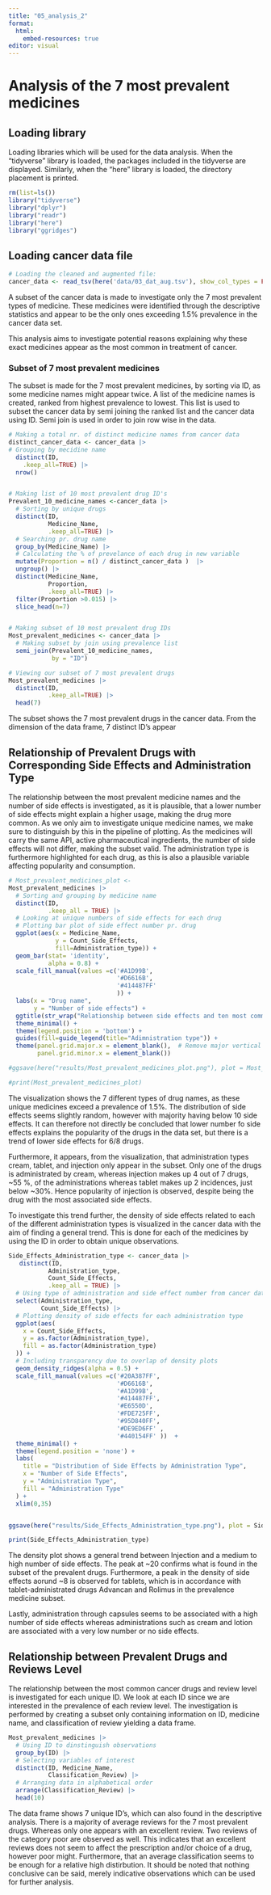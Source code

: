 ```yaml
---
title: "05_analysis_2"
format: 
  html:
    embed-resources: true
editor: visual
---
```


# Analysis of the 7 most prevalent medicines

## Loading library

Loading libraries which will be used for the data analysis. When the "tidyverse" library is loaded, the packages included in the tidyverse are displayed. Similarly, when the "here" library is loaded, the directory placement is printed.

```r
rm(list=ls()) 
library("tidyverse") 
library("dplyr") 
library("readr")
library("here")
library("ggridges")
```

## Loading cancer data file

```r

# Loading the cleaned and augmented file:  
cancer_data <- read_tsv(here('data/03_dat_aug.tsv'), show_col_types = FALSE) 
```

A subset of the cancer data is made to investigate only the 7 most prevalent types of medicine. These medicines were identified through the descriptive statistics and appear to be the only ones exceeding 1.5% prevalence in the cancer data set.

This analysis aims to investigate potential reasons explaining why these exact medicines appear as the most common in treatment of cancer.

### Subset of 7 most prevalent medicines

The subset is made for the 7 most prevalent medicines, by sorting via ID, as some medicine names might appear twice. A list of the medicine names is created, ranked from highest prevalence to lowest. This list is used to subset the cancer data by semi joining the ranked list and the cancer data using ID. Semi join is used in order to join row wise in the data.

```r

# Making a total nr. of distinct medicine names from cancer data
distinct_cancer_data <- cancer_data |>
# Grouping by mecidine name
  distinct(ID,
    .keep_all=TRUE) |> 
  nrow()


# Making list of 10 most prevalent drug ID's
Prevalent_10_medicine_names <-cancer_data |> 
  # Sorting by unique drugs
  distinct(ID,
           Medicine_Name,
           .keep_all=TRUE) |> 
  # Searching pr. drug name
  group_by(Medicine_Name) |> 
  # Calculating the % of prevelance of each drug in new variable
  mutate(Proportion = n() / distinct_cancer_data )  |>
  ungroup() |>
  distinct(Medicine_Name, 
           Proportion, 
           .keep_all=TRUE) |>
  filter(Proportion >0.015) |>
  slice_head(n=7)


# Making subset of 10 most prevalent drug IDs
Most_prevalent_medicines <- cancer_data |>
  # Making subset by join using prevalence list
  semi_join(Prevalent_10_medicine_names, 
            by = "ID")

# Viewing our subset of 7 most prevalent drugs
Most_prevalent_medicines |>
  distinct(ID, 
           .keep_all=TRUE) |>
  head(7)
```

The subset shows the 7 most prevalent drugs in the cancer data. From the dimension of the data frame, 7 distinct ID's appear

## Relationship of Prevalent Drugs with Corresponding Side Effects and Administration Type

The relationship between the most prevalent medicine names and the number of side effects is investigated, as it is plausible, that a lower number of side effects might explain a higher usage, making the drug more common. As we only aim to investigate unique medicine names, we make sure to distinguish by this in the pipeline of plotting. As the medicines will carry the same API, active pharmaceutical ingredients, the number of side effects will not differ, making the subset valid. The administration type is furthermore highlighted for each drug, as this is also a plausible variable affecting popularity and consumption.

```r

# Most_prevalent_medicines_plot <- 
Most_prevalent_medicines |>
  # Sorting and grouping by medicine name 
  distinct(ID,
           .keep_all = TRUE) |>
  # Looking at unique numbers of side effects for each drug
  # Plotting bar plot of side effect number pr. drug
  ggplot(aes(x = Medicine_Name, 
             y = Count_Side_Effects, 
             fill=Administration_type)) + 
  geom_bar(stat= 'identity', 
           alpha = 0.8) + 
  scale_fill_manual(values =c('#A1D99B',
                              '#D6616B',
                              '#414487FF'
                              )) +
  labs(x = "Drug name",
       y = "Number of side effects") + 
  ggtitle(str_wrap("Relationship between side effects and ten most commmon cancer drugs", 50)) +
  theme_minimal() +
  theme(legend.position = 'bottom') +
  guides(fill=guide_legend(title="Adimnistration type")) +
  theme(panel.grid.major.x = element_blank(),  # Remove major vertical grid lines
        panel.grid.minor.x = element_blank()) 

#ggsave(here("results/Most_prevalent_medicines_plot.png"), plot = Most_prevalent_medicines_plot, width = 6, height = 4)

#print(Most_prevalent_medicines_plot)

```

The visualization shows the 7 different types of drug names, as these unique medicines exceed a prevalence of 1.5%. The distribution of side effects seems slightly random, however with majority having below 10 side effects. It can therefore not directly be concluded that lower number fo side effects explains the popularity of the drugs in the data set, but there is a trend of lower side effects for 6/8 drugs.

Furthermore, it appears, from the visualization, that administration types cream, tablet, and injection only appear in the subset. Only one of the drugs is administrated by cream, whereas injection makes up 4 out of 7 drugs, \~55 %, of the administrations whereas tablet makes up 2 incidences, just below \~30%. Hence popularity of injection is observed, despite being the drug with the most associated side effects.

To investigate this trend further, the density of side effects related to each of the different administration types is visualized in the cancer data with the aim of finding a general trend. This is done for each of the medicines by using the ID in order to obtain unique observations.

```r
Side_Effects_Administration_type <- cancer_data |>
   distinct(ID, 
           Administration_type,
           Count_Side_Effects,
           .keep_all = TRUE) |>
  # Using type of administration and side effect number from cancer data
  select(Administration_type, 
         Count_Side_Effects) |>
  # Plotting density of side effects for each administration type 
  ggplot(aes(
    x = Count_Side_Effects, 
    y = as.factor(Administration_type),  
    fill = as.factor(Administration_type)
  )) +
  # Including transparency due to overlap of density plots
  geom_density_ridges(alpha = 0.5) +
  scale_fill_manual(values =c('#20A387FF',
                              '#D6616B',
                              '#A1D99B',
                              '#414487FF', 
                              '#E6550D',
                              '#FDE725FF',
                              '#95D840FF',
                              '#DE9ED6FF' ,
                              '#440154FF' ))  +
  theme_minimal() +
  theme(legend.position = 'none') +
  labs(
    title = "Distribution of Side Effects by Administration Type",
    x = "Number of Side Effects",
    y = "Administration Type",
    fill = "Administration Type"
  ) +
  xlim(0,35)


ggsave(here("results/Side_Effects_Administration_type.png"), plot = Side_Effects_Administration_type, width = 6, height = 4)

print(Side_Effects_Administration_type)
```

The density plot shows a general trend between Injection and a medium to high number of side effects. The peak at \~20 confirms what is found in the subset of the prevalent drugs. Furthermore, a peak in the density of side effects aorund \~8 is observed for tablets, which is in accordance with tablet-administrated drugs Advancan and Rolimus in the prevalence medicine subset.

Lastly, administration through capsules seems to be associated with a high number of side effects whereas administrations such as cream and lotion are associated with a very low number or no side effects.

## Relationship between Prevalent Drugs and Reviews Level

The relationship between the most common cancer drugs and review level is investigated for each unique ID. We look at each ID since we are interested in the prevalence of each review level. The investigation is performed by creating a subset only containing information on ID, medicine name, and classification of review yielding a data frame.

```r

Most_prevalent_medicines |>
  # Using ID to dinstinguish observations
  group_by(ID) |> 
  # Selecting variables of interest
  distinct(ID, Medicine_Name, 
           Classification_Review) |>
  # Arranging data in alphabetical order 
  arrange(Classification_Review) |>
  head(10)

```

The data frame shows 7 unique ID's, which can also found in the descriptive analysis. There is a majority of average reviews for the 7 most prevalent drugs. Whereas only one appears with an excellent review. Two reviews of the category poor are observed as well. This indicates that an excellent reviews does not seem to affect the prescription and/or choice of a drug, however poor might. Furthermore, that an average classification seems to be enough for a relative high distirbution. It should be noted that nothing conclusive can be said, merely indicative observations which can be used for further analysis.
